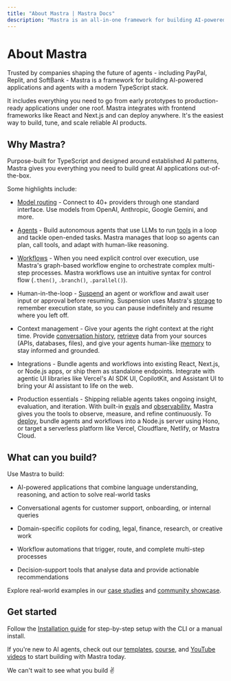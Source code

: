 ```yaml
---
title: "About Mastra | Mastra Docs"
description: "Mastra is an all-in-one framework for building AI-powered applications and agents with a modern TypeScript stack."
---
```



# About Mastra


Trusted by companies shaping the future of agents - including PayPal, Replit, and SoftBank - Mastra is a framework for building AI-powered applications and agents with a modern TypeScript stack. 

It includes everything you need to go from early prototypes to production-ready applications under one roof. Mastra integrates with frontend frameworks like React and Next.js and can deploy anywhere. It's the easiest way to build, tune, and scale reliable AI products.

<YouTube id="8o_Ejbcw5s8" />

## Why Mastra?

Purpose-built for TypeScript and designed around established AI patterns, Mastra gives you everything you need to build great AI applications out-of-the-box.

Some highlights include:


- [Model routing](/models) - Connect to 40+ providers through one standard interface. Use models from OpenAI, Anthropic, Google Gemini, and more.

- [Agents](/docs/agents/overview) - Build autonomous agents that use LLMs to run [tools](/) in a loop and tackle open-ended tasks. Mastra manages that loop so agents can plan, call tools, and adapt with human-like reasoning.

- [Workflows](/docs/workflows/overview) - When you need explicit control over execution, use Mastra's graph-based workflow engine to orchestrate complex multi-step processes. Mastra workflows use an intuitive syntax for control flow (`.then()`, `.branch()`, `.parallel()`).

- Human-in-the-loop - [Suspend](/docs/workflows/suspend-and-resume) an agent or workflow and await user input or approval before resuming. Suspension uses Mastra's [storage](/docs/server-db/storage) to remember execution state, so you can pause indefinitely and resume where you left off.

- Context management - Give your agents the right context at the right time. Provide [conversation history](/docs/memory/conversation-history), [retrieve](/docs/rag/overview) data from your sources (APIs, databases, files), and give your agents human-like [memory](/docs/memory/overview) to stay informed and grounded.

- Integrations - Bundle agents and workflows into existing React, Next.js, or Node.js apps, or ship them as standalone endpoints. Integrate with agentic UI libraries like Vercel's AI SDK UI, CopilotKit, and Assistant UI to bring your AI assistant to life on the web.

- Production essentials - Shipping reliable agents takes ongoing insight, evaluation, and iteration. With built-in [evals](/docs/evals/overview) and [observability](/docs/observability/overview), Mastra gives you the tools to observe, measure, and refine continuously. To [deploy](/docs/deployment/overview), bundle agents and workflows into a Node.js server using Hono, or target a serverless platform like Vercel, Cloudflare, Netlify, or Mastra Cloud.


## What can you build?
Use Mastra to build:

- AI-powered applications that combine language understanding, reasoning, and action to solve real-world tasks

- Conversational agents for customer support, onboarding, or internal queries

- Domain-specific copilots for coding, legal, finance, research, or creative work

- Workflow automations that trigger, route, and complete multi-step processes

- Decision-support tools that analyse data and provide actionable recommendations

Explore real-world examples in our [case studies](/blog/category/case-studies) and [community showcase](/showcase).


## Get started

Follow the [Installation guide](/docs/getting-started/installation) for step-by-step setup with the CLI or a manual install.

If you're new to AI agents, check out our [templates](/docs/getting-started/templates), [course](/course), and [YouTube videos](/https://youtube.com/@mastra-ai) to start building with Mastra today.

We can't wait to see what you build ✌️ 